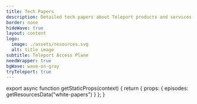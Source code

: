 ```yaml
---
title: Tech Papers
description: Detailed tech papers about Teleport products and services and the challenges facing companies trying to secure access to all environments.
border: none
hideWave: true
layout: content
logo:
  image: ./assets/resources.svg
  alt: title image
subtitle: Teleport Access Plane
needWrapper: true
bgWave: wave-on-gray
tryTeleport: true
---
```



<EpisodesList id="tech-paper" episodes={props.episodes} kind="techPaper" />

export async function getStaticProps(context) {
  return { props: { episodes: getResourcesData("white-papers") } };
}
